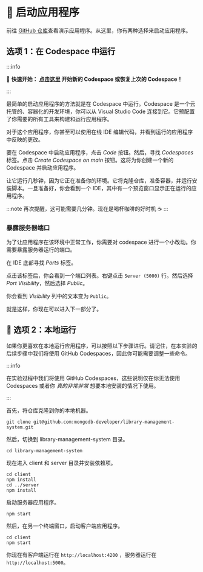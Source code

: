 
# 👐 启动应用程序

前往 [GitHub 仓库](https://github.com/mongodb-developer/library-management-system)查看演示应用程序。从这里，你有两种选择来启动应用程序。

## 选项 1：在 Codespace 中运行

:::info

🚀 __快速开始： [点击这里](https://github.com/codespaces/new/mongodb-developer/library-management-system?quickstart=1) 开始新的 Codespace 或恢复上次的 Codespace！__

:::

最简单的启动应用程序的方法就是在 Codespace 中运行。Codespace 是一个云托管的、容器化的开发环境，你可以从 Visual Studio Code 连接到它。它预配置了你需要的所有工具来构建和运行应用程序。

对于这个应用程序，你甚至可以使用在线 IDE 编辑代码，并看到运行的应用程序中反映的更改。

要在 Codespace 中启动应用程序，点击 *Code* 按钮。然后，寻找 *Codespaces* 标签。点击 *Create Codespace on main* 按钮。这将为你创建一个新的 Codespace 并启动应用程序。

<Screenshot url="https://github.com/mongodb-developer/library-management-system" src="img/screenshots/50-demo-app/2-start-app/1-codespace.png" alt="创建 codespace 按钮的截图" />

让它运行几秒钟，因为它正在准备你的环境。它将克隆仓库，准备容器，并运行安装脚本。一旦准备好，你会看到一个 IDE，其中有一个预览窗口显示正在运行的应用程序。

:::note
再次提醒，这可能需要几分钟。现在是喝杯咖啡的好时机 ☕️
:::

<Screenshot url="https://github.com/mongodb-developer/library-management-system" src="img/screenshots/50-demo-app/2-start-app/2-codespace.png" alt="codespace 的截图" />

### 暴露服务器端口

为了让应用程序在该环境中正常工作，你需要对 codespace 进行一个小改动。你需要暴露服务器运行的端口。

在 IDE 底部寻找 *Ports* 标签。

<Screenshot url="https://github.com/mongodb-developer/library-management-system" src="img/screenshots/50-demo-app/2-start-app/3-ports.png" alt="Ports 标签的截图" />

点击该标签后，你会看到一个端口列表。右键点击 `Server (5000)` 行。然后选择 *Port Visibility*，然后选择 *Public*。

<Screenshot url="https://github.com/mongodb-developer/library-management-system" src="img/screenshots/50-demo-app/2-start-app/4-port-visibility.png" alt="Port Visibility 菜单的截图" />

你会看到 *Visibility* 列中的文本变为 `Public`。

就是这样，你现在可以进入下一部分了。

## 🦸 选项 2：本地运行

如果你更喜欢在本地运行应用程序，可以按照以下步骤进行。请记住，在本实验的后续步骤中我们将使用 GitHub Codespaces，因此你可能需要调整一些命令。

:::info

在实验过程中我们将使用 GitHub Codespaces，这些说明仅在你无法使用 Codespaces 或者你 _真的非常非常_ 想要本地安装的情况下使用。

:::

首先，将仓库克隆到你的本地机器。

```
git clone git@github.com:mongodb-developer/library-management-system.git
```

然后，切换到 library-management-system 目录。

```
cd library-management-system
```

现在进入 client 和 server 目录并安装依赖项。

```
cd client
npm install
cd ../server
npm install
```

启动服务器应用程序。

```
npm start
```

然后，在另一个终端窗口，启动客户端应用程序。

```
cd client
npm start
```

你现在有客户端运行在 `http://localhost:4200` ，服务器运行在 `http://localhost:5000`。